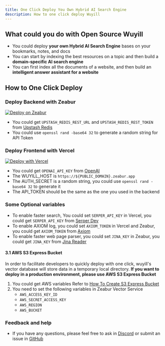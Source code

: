 ```yaml
---
title: One Click Deploy You Own Hybrid AI Search Engine
description: How to one click deploy Wuyill
---
```


## What could you do with Open Source Wuyill

-   You could deploy **your own Hybrid AI Search Engine** bases on your bookmarks, notes, and docs
-   You can start by indexing the best resources on a topic and then build a **domain-specific AI search engine**
-   You can first index all the documents of a website, and then build an **intelligent answer assistant for a website**

## How to One Click Deploy

<Steps>

### Deploy Backend with Zeabur

<a href="https://zeabur.com/templates/CE71SC?referralCode=wuyill">
    <img src="https://zeabur.com/button.svg" alt="Deploy on Zeabur" />
</a>

-   You could get `UPSTASH_REDIS_REST_URL` and `UPSTASH_REDIS_REST_TOKEN` from [Upstash Redis](https://upstash.com/docs/redis/overall/getstarted)
-   You could use `openssl rand -base64 32` to generate a random string for API Token

### Deploy Frontend with Vercel

<a href="https://vercel.com/new/clone?repository-url=https%3A%2F%2Fgithub.com%2Fwuyillme%2Fwuyill&env=UPSTASH_REDIS_REST_URL,UPSTASH_REDIS_REST_TOKEN,OPENAI_API_KEY,SERPER_API_KEY,AUTH_SECRET&envDescription=https%3A%2F%2Fgithub.com%2Fwuyillme%2Fwuyill%2Fblob%2Fmain%2Ffrontend%2Fenv-example&project-name=wuyill&repository-name=wuyill&demo-title=Wuyill&demo-description=Wuyill – Hybrid AI Search Engine&demo-url=https%3A%2F%2Fwww.wuyill.com%2F&demo-image=https%3A%2F%2Fwww.wuyill.com%2Fog.png&root-directory=frontend">
    <img src="https://vercel.com/button" alt="Deploy with Vercel" />
</a>

-   You could get `OPENAI_API_KEY` from [OpenAI](https://platform.openai.com)
-   The WUYILL_HOST is `https://${PUBLIC_DOMAIN}.zeabur.app`
-   The AUTH_SECRET is a random string, you could use `openssl rand -base64 32` to generate it
-   The API_TOKEN should be the same as the one you used in the backend

### Some Optional variables

-   To enable faster search, You could set `SERPER_API_KEY` in Vercel, you could get `SERPER_API_KEY` from [Serper Dev](https://serper.dev)
-   To enable AXIOM log, you could set `AXIOM_TOKEN` in Vercel and Zeabur, you could get `AXIOM_TOKEN` from [Axiom](https://axiom.co)
-   To enable faster web page parser, you could set `JINA_KEY` in Zeabur, you could get `JINA_KEY` from [Jina Reader](https://jina.ai/reader)

#### 3.1 AWS S3 Express Bucket

In order to facilitate developers to quickly deploy with one click, wuyill's vector database will store data in a temporary local directory. **If you want to deploy in a production environment, please use AWS S3 Express Bucket**

1. You could get AWS variables Refer to [How To Create S3 Express Bucket](https://www.wuyill.com/search?q=How%20To%20Create%20S3%20Express%20One%20zone%20Bucket%20and%20get%20ACCESS_KEY,%20SECRET%20KEY%20and%20BUCKET%20name)
2. You need to set the following variables in Zeabur Vector Service
    - `AWS_ACCESS_KEY_ID`
    - `AWS_SECRET_ACCESS_KEY`
    - `AWS_REGION`
    - `AWS_BUCKET`

### Feedback and help

-   If you have any questions, please feel free to ask in [Discord](https://discord.com/invite/7QqyMSTaRq) or submit an issue in [GitHub](https://github.com/showntop/wuyill/issues)

</Steps>
